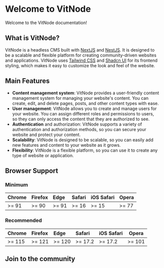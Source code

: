 # Welcome to VitNode

Welcome to the VitNode documentation!

## What is VitNode?

VitNode is a headless CMS built with [NextJS](https://nextjs.org/) and [NestJS](https://nestjs.com/). It is designed to be a scalable and flexible platform for creating community-driven websites and applications. VitNode uses [Tailwind CSS](https://tailwindcss.com/) and [Shadcn UI](https://ui.shadcn.com/) for its frontend styling, which makes it easy to customize the look and feel of the website.

## Main Features

- **Content management system**: VitNode provides a user-friendly content management system for managing your website's content. You can create, edit, and delete pages, posts, and other content types with ease.
- **User management**: VitNode allows you to create and manage users for your website. You can assign different roles and permissions to users, so they can only access the content that they are authorized to see.
- **Authentication** and authorization: VitNode supports a variety of authentication and authorization methods, so you can secure your website and protect your content.
- **Scalability**: VitNode is designed to be scalable, so you can easily add new features and content to your website as it grows.
- **Flexibility**: VitNode is a flexible platform, so you can use it to create any type of website or application.

## Browser Support

### Minimum

| Chrome | Firefox | Edge  | Safari | iOS Safari | Opera |
| :----- | :------ | :---- | :----- | :--------- | ----- |
| >= 91  | >= 90   | >= 91 | >= 16  | >= 15      | >= 77 |

### Recommended

| Chrome | Firefox | Edge   | Safari  | iOS Safari | Opera  |
| :----- | :------ | :----- | :------ | :--------- | ------ |
| >= 115 | >= 121  | >= 120 | >= 17.2 | >= 17.2    | >= 101 |

## Join to the community


<Cards>
  <Card title="GitHub" href="https://github.com/aXenDeveloper/vitnode/discussions" />
</Cards>
